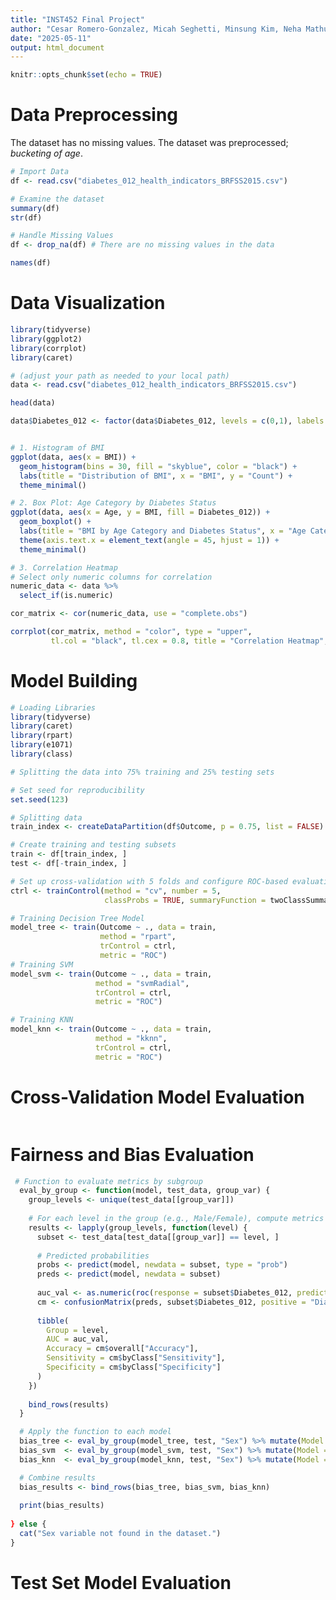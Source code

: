 ```yaml
---
title: "INST452 Final Project"
author: "Cesar Romero-Gonzalez, Micah Seghetti, Minsung Kim, Neha Mathur, Zulykath Lucero"
date: "2025-05-11"
output: html_document
---
```


```r
knitr::opts_chunk$set(echo = TRUE)
```

# Data Preprocessing
The dataset has no missing values. The dataset was preprocessed; *bucketing of age*.

```r
# Import Data
df <- read.csv("diabetes_012_health_indicators_BRFSS2015.csv")

# Examine the dataset
summary(df)
str(df)

# Handle Missing Values
df <- drop_na(df) # There are no missing values in the data

names(df)

```

# Data Visualization

```r
library(tidyverse)
library(ggplot2)
library(corrplot)
library(caret)

# (adjust your path as needed to your local path)
data <- read.csv("diabetes_012_health_indicators_BRFSS2015.csv")

head(data)

data$Diabetes_012 <- factor(data$Diabetes_012, levels = c(0,1), labels = c("No", "Yes"))


# 1. Histogram of BMI
ggplot(data, aes(x = BMI)) +
  geom_histogram(bins = 30, fill = "skyblue", color = "black") +
  labs(title = "Distribution of BMI", x = "BMI", y = "Count") +
  theme_minimal()

# 2. Box Plot: Age Category by Diabetes Status
ggplot(data, aes(x = Age, y = BMI, fill = Diabetes_012)) +
  geom_boxplot() +
  labs(title = "BMI by Age Category and Diabetes Status", x = "Age Category", y = "BMI") +
  theme(axis.text.x = element_text(angle = 45, hjust = 1)) +
  theme_minimal()

# 3. Correlation Heatmap
# Select only numeric columns for correlation
numeric_data <- data %>%
  select_if(is.numeric)

cor_matrix <- cor(numeric_data, use = "complete.obs")

corrplot(cor_matrix, method = "color", type = "upper", 
         tl.col = "black", tl.cex = 0.8, title = "Correlation Heatmap", mar = c(0,0,1,0))

```

# Model Building

```r

# Loading Libraries
library(tidyverse)
library(caret)
library(rpart)
library(e1071)
library(class)

# Splitting the data into 75% training and 25% testing sets

# Set seed for reproducibility
set.seed(123)

# Splitting data
train_index <- createDataPartition(df$Outcome, p = 0.75, list = FALSE)

# Create training and testing subsets
train <- df[train_index, ]
test <- df[-train_index, ]

# Set up cross-validation with 5 folds and configure ROC-based evaluation
ctrl <- trainControl(method = "cv", number = 5,
                     classProbs = TRUE, summaryFunction = twoClassSummary)

# Training Decision Tree Model
model_tree <- train(Outcome ~ ., data = train,
                    method = "rpart",
                    trControl = ctrl,
                    metric = "ROC")
# Training SVM 
model_svm <- train(Outcome ~ ., data = train,
                   method = "svmRadial",
                   trControl = ctrl,
                   metric = "ROC")

# Training KNN
model_knn <- train(Outcome ~ ., data = train,
                   method = "kknn",
                   trControl = ctrl,
                   metric = "ROC")
```

# Cross-Validation Model Evaluation

```r

```

# Fairness and Bias Evaluation

```r
 # Function to evaluate metrics by subgroup
  eval_by_group <- function(model, test_data, group_var) {
    group_levels <- unique(test_data[[group_var]])
    
    # For each level in the group (e.g., Male/Female), compute metrics
    results <- lapply(group_levels, function(level) {
      subset <- test_data[test_data[[group_var]] == level, ]
      
      # Predicted probabilities
      probs <- predict(model, newdata = subset, type = "prob")
      preds <- predict(model, newdata = subset)
      
      auc_val <- as.numeric(roc(response = subset$Diabetes_012, predictor = probs$Diabetic)$auc)
      cm <- confusionMatrix(preds, subset$Diabetes_012, positive = "Diabetic")
      
      tibble(
        Group = level,
        AUC = auc_val,
        Accuracy = cm$overall["Accuracy"],
        Sensitivity = cm$byClass["Sensitivity"],
        Specificity = cm$byClass["Specificity"]
      )
    })
    
    bind_rows(results)
  }

  # Apply the function to each model
  bias_tree <- eval_by_group(model_tree, test, "Sex") %>% mutate(Model = "Decision Tree")
  bias_svm  <- eval_by_group(model_svm, test, "Sex") %>% mutate(Model = "SVM")
  bias_knn  <- eval_by_group(model_knn, test, "Sex") %>% mutate(Model = "kNN")

  # Combine results
  bias_results <- bind_rows(bias_tree, bias_svm, bias_knn)
  
  print(bias_results)
  
} else {
  cat("Sex variable not found in the dataset.")
}

```

# Test Set Model Evaluation

```r

```
